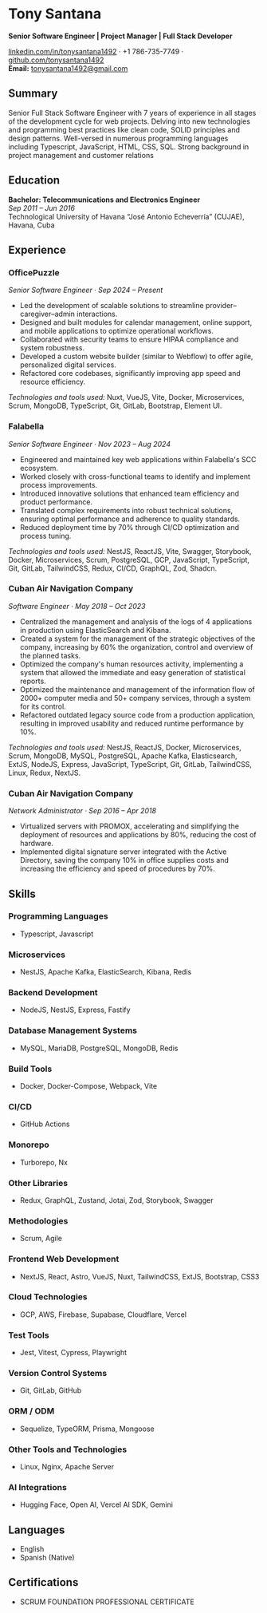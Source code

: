 # Tony Santana

**Senior Software Engineer | Project Manager | Full Stack Developer**

[linkedin.com/in/tonysantana1492](https://linkedin.com/in/tonysantana1492) · +1 786-735-7749 · [github.com/tonysantana1492](https://github.com/tonysantana1492)  
**Email:** tonysantana1492@gmail.com

## Summary

Senior Full Stack Software Engineer with 7 years of experience in all stages of the development cycle for web projects. Delving into new technologies and programming best practices like clean code, SOLID principles and design patterns. Well-versed in numerous programming languages including Typescript, JavaScript, HTML, CSS, SQL. Strong background in project management and customer relations

## Education

**Bachelor: Telecommunications and Electronics Engineer**  
_Sep 2011 – Jun 2016_  
Technological University of Havana “José Antonio Echeverría” (CUJAE), Havana, Cuba

## Experience

### OfficePuzzle

_Senior Software Engineer · Sep 2024 – Present_

- Led the development of scalable solutions to streamline provider–caregiver–admin interactions.
- Designed and built modules for calendar management, online support, and mobile applications to optimize operational workflows.
- Collaborated with security teams to ensure HIPAA compliance and system robustness.
- Developed a custom website builder (similar to Webflow) to offer agile, personalized digital services.
- Refactored core codebases, significantly improving app speed and resource efficiency.

_Technologies and tools used:_ Nuxt, VueJS, Vite, Docker, Microservices, Scrum, MongoDB, TypeScript, Git, GitLab, Bootstrap, Element UI.

### Falabella

_Senior Software Engineer · Nov 2023 – Aug 2024_

- Engineered and maintained key web applications within Falabella's SCC ecosystem.
- Worked closely with cross-functional teams to identify and implement process improvements.
- Introduced innovative solutions that enhanced team efficiency and product performance.
- Translated complex requirements into robust technical solutions, ensuring optimal performance and adherence to quality standards.
- Reduced deployment time by 70% through CI/CD optimization and process tuning.

_Technologies and tools used:_ NestJS, ReactJS, Vite, Swagger, Storybook, Docker, Microservices, Scrum, PostgreSQL, GCP, JavaScript, TypeScript, Git, GitLab, TailwindCSS, Redux, CI/CD, GraphQL, Zod, Shadcn.

### Cuban Air Navigation Company

_Software Engineer · May 2018 – Oct 2023_

- Centralized the management and analysis of the logs of 4 applications in production using ElasticSearch and Kibana.
- Created a system for the management of the strategic objectives of the company, increasing by 60% the organization, control and overview of the planned tasks.
- Optimized the company's human resources activity, implementing a system that allowed the immediate and easy generation of statistical reports.
- Optimized the maintenance and management of the information flow of 2000+ computer media and 50+ company services, through a system for its control.
- Refactored outdated legacy source code from a production application, resulting in improved usability and reduced runtime performance by 10%.

_Technologies and tools used:_ NestJS, ReactJS, Docker, Microservices, Scrum, MongoDB, MySQL, PostgreSQL, Apache Kafka, Elasticsearch, ExtJS, NodeJS, Express, JavaScript, TypeScript, Git, GitLab, TailwindCSS, Linux, Redux, NextJS.

### Cuban Air Navigation Company

_Network Administrator · Sep 2016 – Apr 2018_

- Virtualized servers with PROMOX, accelerating and simplifying the deployment of resources and applications by 80%, reducing the cost of hardware.
- Implemented digital signature server integrated with the Active Directory, saving the company 10% in office supplies costs and increasing the efficiency and speed of procedures by 70%.

## Skills

### Programming Languages

- Typescript, Javascript

### Microservices

- NestJS, Apache Kafka, ElasticSearch, Kibana, Redis

### Backend Development

- NodeJS, NestJS, Express, Fastify

### Database Management Systems

- MySQL, MariaDB, PostgreSQL, MongoDB, Redis

### Build Tools

- Docker, Docker-Compose, Webpack, Vite

### CI/CD

- GitHub Actions

### Monorepo

- Turborepo, Nx

### Other Libraries

- Redux, GraphQL, Zustand, Jotai, Zod, Storybook, Swagger

### Methodologies

- Scrum, Agile

### Frontend Web Development

- NextJS, React, Astro, VueJS, Nuxt, TailwindCSS, ExtJS, Bootstrap, CSS3

### Cloud Technologies

- GCP, AWS, Firebase, Supabase, Cloudflare, Vercel

### Test Tools

- Jest, Vitest, Cypress, Playwright

### Version Control Systems

- Git, GitLab, GitHub

### ORM / ODM

- Sequelize, TypeORM, Prisma, Mongoose

### Other Tools and Technologies

- Linux, Nginx, Apache Server

### AI Integrations

- Hugging Face, Open AI, Vercel AI SDK, Gemini

## Languages

- English
- Spanish (Native)

## Certifications

- SCRUM FOUNDATION PROFESSIONAL CERTIFICATE
